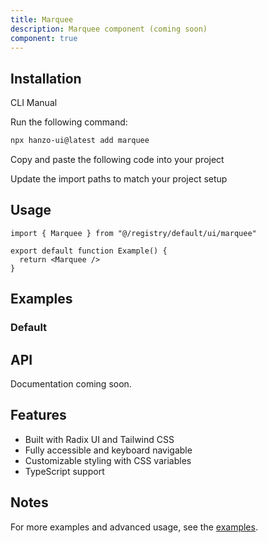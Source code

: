 ```yaml
---
title: Marquee
description: Marquee component (coming soon)
component: true
---
```


<ComponentPreview name="marquee-demo" />

## Installation

<Tabs defaultValue="cli">

<TabsList>
  <TabsTrigger value="cli">CLI</TabsTrigger>
  <TabsTrigger value="manual">Manual</TabsTrigger>
</TabsList>

<TabsContent value="cli">

<Steps>

<Step>Run the following command:</Step>

```bash
npx hanzo-ui@latest add marquee
```

</Steps>

</TabsContent>

<TabsContent value="manual">

<Steps>

<Step>Copy and paste the following code into your project</Step>

<ComponentSource name="marquee" />

<Step>Update the import paths to match your project setup</Step>

</Steps>

</TabsContent>

</Tabs>

## Usage

```tsx
import { Marquee } from "@/registry/default/ui/marquee"

export default function Example() {
  return <Marquee />
}
```

## Examples

### Default

<ComponentPreview name="marquee-demo" />

## API

Documentation coming soon.

## Features

- Built with Radix UI and Tailwind CSS
- Fully accessible and keyboard navigable  
- Customizable styling with CSS variables
- TypeScript support

## Notes

For more examples and advanced usage, see the [examples](/examples).
